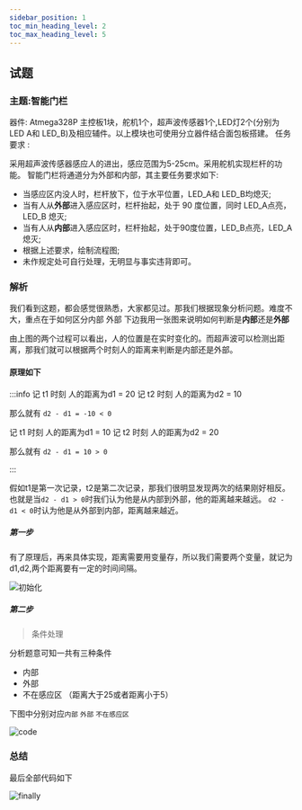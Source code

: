 ```yaml
---
sidebar_position: 1
toc_min_heading_level: 2
toc_max_heading_level: 5
---
```


## 试题

### 主题:智能门栏

器件: Atmega328P 主控板1块，舵机1个，超声波传感器1个,LED灯2个(分别为 LED A和 LED_B)及相应辅件。以上模块也可使用分立器件结合面包板搭建。
任务要求 :

采用超声波传感器感应人的进出，感应范围为5-25cm。采用舵机实现栏杆的功能。
智能门栏将通道分为外部和内部，其主要任务要求如下:

* 当感应区内没人时，栏杆放下，位于水平位置，LED_A和 LED_B均熄灭;
* 当有人从**外部**进入感应区时，栏杆抬起，处于 90 度位置，同时 LED_A点亮，LED_B 熄灭;
* 当有人从**内部**进入感应区时，栏杆抬起，处于90度位置，LED_B点亮，LED_A熄灭;
* 根据上述要求，绘制流程图;
* 未作规定处可自行处理，无明显与事实违背即可。


### 解析

我们看到这题，都会感觉很熟悉，大家都见过。那我们根据现象分析问题。难度不大，重点在于如何区分<Highcolor color='red'>内部</Highcolor>  <Highcolor color='red' >外部</Highcolor>
下边我用一张图来说明如何判断是**内部**还是**外部**

由上图的两个过程可以看出，人的位置是在实时变化的。而超声波可以检测出距离，那我们就可以根据两个时刻人的距离来判断是内部还是外部。

#### 原理如下
:::info
记 t1 时刻 人的距离为d1 = 20
记 t2 时刻 人的距离为d2 = 10

那么就有 `d2 - d1 = -10 < 0`

记 t1 时刻 人的距离为d1 = 10
记 t2 时刻 人的距离为d2 = 20

那么就有 `d2 - d1 = 10 > 0`

:::

假如t1是第一次记录，t2是第二次记录，那我们很明显发现两次的结果刚好相反。也就是当`d2 - d1 > 0`时我们认为他是从内部到外部，他的距离越来越远。
`d2 - d1 < 0`时认为他是从外部到内部，距离越来越近。


##### 第一步

有了原理后，再来具体实现，距离需要用变量存，所以我们需要两个变量，就记为d1,d2,两个距离要有一定的时间间隔。

![初始化](../img/varible.png)

##### 第二步

> 条件处理

分析题意可知一共有三种条件

* 内部
* 外部
* 不在感应区 （距离大于25或者距离小于5）

下图中分别对应`内部` `外部` `不在感应区`

![code](../img/code.png)

### 总结

最后全部代码如下

![finally](../img/finally.png)


